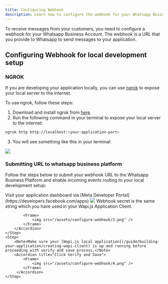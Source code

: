 ```yaml
---
title: Configuring Webhook
description: Learn how to configure the webhook for your Whatsapp Business Account
---
```



To receive messages from your customers, you need to configure a webhook for your Whatsapp Business Account. The webhook is a URL that you provide to Whatsapp to send messages to your application.


## Configuring Webhook for local development setup



### NGROK

If you are developing your application locally, you can use [ngrok](https://ngrok.com/) to expose your local server to the internet.

To use ngrok, follow these steps:

1. Download and install ngrok from [here](https://ngrok.com/download).
2. Run the following command in your terminal to expose your local server to the internet:

```bash
ngrok http http://localhost:<your-application-port>
```
3. You will see something like this in your terminal:
  <Frame>
    <img src="/assets/configure-webhook/1.png" />
  </Frame>



### Submitting URL to whatsapp business platform

Follow the steps below to submit your webhook URL to the Whatsapp Business Platform and enable incoming events routing to your local development setup:


<Steps>
    <Step>
        <Accordion title="Visit Your App Dashboard">
            <Note>Visit your application dashboard via [Meta Developer Portal](https://developers.facebook.com/apps)</Note>
        </Accordion>
    </Step>
    <Step>
        <Accordion title="Subscribe to the webhook object for your app">
            <Frame>
                <img src="/assets/configure-webhook/2.png" />
            </Frame>
        </Accordion>
    </Step>
    <Step>
        <Accordion title="Add the NGROK public URL and webhook secret.">
            <Note>Webhook secret is the same string which you have used in your Wapi.js Application Client.</Note>
           
            <Frame>
                <img src="/assets/configure-webhook/3.png" />
            </Frame>
        </Accordion>
    </Step>
    <Step>
        <Note>Make sure your [Wapi.js local application](/guide/building-your-application/creating-wapi-client) is up and running before proceeding with verify and save process.</Note>
        <Accordion title="Click Verify and Save">
            <Frame>
                <img src="/assets/configure-webhook/4.png" />
            </Frame>
         </Accordion>
    </Step>
</Steps>

